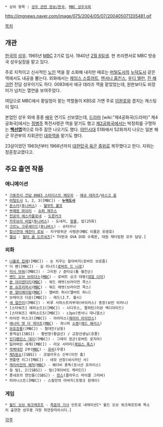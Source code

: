  * 상위 항목 : [[성우 관련 정보/한국]], [[MBC 성우극회]]

http://imgnews.naver.com/image/075/2004/05/07/200405071205481.gif

[[목차]]
== 개관 ==
[[한국]]의 [[성우]]. 1965년 [[MBC]] 2기로 입사. 1940년 [[2월 6일]]생. 현 프리랜서로 MBC 방송국 성우실장을 맡고 있다.

주로 지적이고 신사적인 [[노인]] 역을 잘 소화해 내지만 때로는 [[머털도사]]의 [[누덕도사]] 같은 역에서도 내공을 뿜는다. 외화에서는 [[제임스 스튜어트]], [[앤서니 홉킨스]], [[우디 앨런]], [[진 해크먼]] 전담 성우이기도 하다. 0083에서 에규 데라즈 역을 맡았었는데, 원판보다도 비장미가 넘치는 열연을 보여주었다.

여담으로 MBC에서 황일청이 맡는 역할들이 KBS로 가면 주로 [[이완호]]와 겹치는 캐스팅이 많다.

본업인 성우 외에 종종 [[배우]] 연기도 선보였는데, [[드라마]] [wiki:"제4공화국(드라마)" 제4공화국]에서는 [[정병주]] 특전사령관 역을 맡기도 했고 [[제2공화국]]에서는 박정희를 구명하는 '''[[백선엽]]'''역으로 아주 잠깐 나오기도 했다. [[야인시대]] 51화에서 52화까지 나오는 일본 해군 무관부의 지휘관인 [[대좌]]역을 맡기도 했다.

23살이었던 1963년부터 1966년까지 [[대한민국 육군]] [[중위]]로 복무했다고 한다. 지위는 정훈장교였다고.

== 주요 출연 작품 ==
=== 애니메이션 ===
 * [[기동전사 건담 0083 스타더스트 메모리]] - [[에규 데라즈]]/[[바스크 옴]]
 * [[머털도사]] 1, 2, 3([MBC]) - '''[[누덕도사]]'''
 * [[몬스터(만화)|몬스터]]([[투니버스]]) - [[헬무트 볼프]]
 * [[부메랑 파이터]] - [[슈퍼 제우스]]
 * [[천공의 에스카플로네]] - [[도른커크]]
 * [[카우보이 비밥]]([[투니버스]]) - 도네리, [[왕롱]], 밥(25화)
 * [[크르노 크루세이드]]([[투니버스]]) - 슈타이너
 * [[합신전대 메칸더 로보]] - 지구방위군 사령관(MBC 이름은 유광호)
 * [[헬싱]] - [[월터 쿰 도르네즈]][* TV판과 OVA DVD 수록판, 대원 재더빙판 모두 담당.]

=== 외화 ===
 * [[나홀로 집에]]([MBC]) - 눈 치우는 할아버지(로버트 브로좀)
 * 더 팬([MBC]) - 길 리나드([[로버트 드 니로]])
 * [[러시 아워]]([MBC]) - 그리핀 / 준타오(톰 윌킨슨)
 * [[밴드 오브 브라더스]]([[문화방송|MBC]]) - 로버트 싱크 대령([[데일 다이]])
 * [[본 아이덴티티]]([[MBC]]) - 워드 애벗(브라이언 콕스)
 * [[본 슈프리머시]]([[MBC]]) - 워드 애벗(브라이언 콕스)
 * [[본 얼티메이텀]]([[MBC]]) - 앨버트 허시(앨버트 피니)
 * 브레이크 다운([MBC]) - 레드(J.T. 월시)
 * [[세 얼간이]]([MBC]) - 비루 사하스트라부데(바이러스) 총장(보만 이라니)
 * [스타워즈] 에피소드1([MBC]) - 시디우스, 팔파틴(이완 맥디아미드)
 * [스타워즈] 에피소드5([MBC]) - c3po(앤서니 대니얼스)
 * 아이언 마스크([MBC]) - 아라미스([[제러미 아이언스]])
 * [[에너미 앳 더 게이트]]([[MBC]]) - 쾨니히 [[소령]]([[에드 해리스]])
 * [[와호장룡]]([MBC]) - 철대인(낭웅)
 * 용적심([SBS]) - 황반장(황금신) / 교장선생님(호풍)
 * [[인디펜던스 데이]]([MBC]) - 그레이 장군(로버트 로지아)
 * 잃어버린 세계([MBC]) - 리오 서머리([[제임스 폭스]])
 * [[적벽대전]] 2부([[MBC]]) - [[유비]](우용)
 * [[제5원소]]([SBS]) - 코넬리우스 신부(이언 홈)
 * 젠틀맨 리그([MBC]) - 네모 선장(네시러딘 샤)
 * [[캐리비안의 해적]]([[MBC]]) - 웨더비 총독(조너선 프라이스)
 * 킬 빌1, 2([SBS]) - 빌([데이비드 캐러딘])
 * 퐁네프의 연인들([SBS]) - [[한스]](클라우스 마이클 그러버)
 * 피아니스트([MBC]) - 스필만의 아버지(프랭크 핀레이)

=== 게임 ===
 * [[월드 오브 워크래프트]] - [[죽음의 기사]] 인트로 내레이션[* 월드 오브 워크래프트에 목소리 출연한 성우중 가장 최연장자이시다.]

[[각주]]
